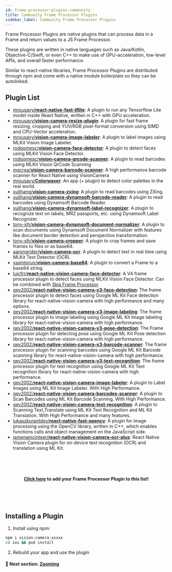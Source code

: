 ```yaml
---
id: frame-processor-plugins-community
title: Community Frame Processor Plugins
sidebar_label: Community Frame Processor Plugins
---
```


Frame Processor Plugins are native plugins that can process data in a Frame and return values to a JS Frame Processor.

These plugins are written in native languages such as Java/Kotlin, Objective-C/Swift, or even C++ to make use of GPU-acceleration, low-level APIs, and overall faster performance.

Similar to react-native libraries, Frame Processor Plugins are distributed through npm and come with a native module boilerplate so they can be autolinked.

## Plugin List

* [mrousavy/**react-native-fast-tflite**](https://github.com/mrousavy/react-native-fast-tflite): A plugin to run any Tensorflow Lite model inside React Native, written in C++ with GPU acceleration.
* [mrousavy/**vision-camera-resize-plugin**](https://github.com/mrousavy/vision-camera-resize-plugin): A plugin for fast frame resizing, cropping and YUV/RGB pixel-format conversion using SIMD and CPU-Vector acceleration.
* [mrousavy/**vision-camera-image-labeler**](https://github.com/mrousavy/vision-camera-image-labeler): A plugin to label images using MLKit Vision Image Labeler.
* [rodgomesc/**vision-camera-face-detector**](https://github.com/rodgomesc/vision-camera-face-detector): A plugin to detect faces using MLKit Vision Face Detector.
* [rodgomesc/**vision-camera-qrcode-scanner**](https://github.com/rodgomesc/vision-camera-qrcode-scanner): A plugin to read barcodes using MLKit Vision QrCode Scanning
* [mgcrea/**vision-camera-barcode-scanner**](https://github.com/mgcrea/vision-camera-barcode-scanner): A high performance barcode scanner for React Native using VisionCamera
* [mrousavy/**Colorwaver**](https://github.com/mrousavy/Colorwaver): An app (+ plugin) to detect color palettes in the real world.
* [xulihang/**vision-camera-zxing**](https://github.com/xulihang/vision-camera-zxing): A plugin to read barcodes using ZXing.
* [xulihang/**vision-camera-dynamsoft-barcode-reader**](https://github.com/xulihang/vision-camera-dynamsoft-barcode-reader): A plugin to read barcodes using Dynamsoft Barcode Reader.
* [xulihang/**vision-camera-dynamsoft-label-recognizer**](https://github.com/xulihang/vision-camera-dynamsoft-label-recognizer): A plugin to recognize text on labels, MRZ passports, etc. using Dynamsoft Label Recognizer.
* [tony-xlh/**vision-camera-dynamsoft-document-normalizer**](https://github.com/tony-xlh/vision-camera-dynamsoft-document-normalizer): A plugin to scan documents using Dynamsoft Document Normalizer with features like document border detection and perspective transformation.
* [tony-xlh/**vision-camera-cropper**](https://github.com/tony-xlh/vision-camera-cropper): A plugin to crop frames and save frames to files or as base64.
* [aarongrider/**vision-camera-ocr**](https://github.com/aarongrider/vision-camera-ocr): A plugin to detect text in real time using MLKit Text Detector (OCR).
* [yasintorun/**vision-camera-base64**](https://github.com/yasintorun/vision-camera-base64): A plugin to convert a Frame to a base64 string.
* [luicfrr/**react-native-vision-camera-face-detector**](https://github.com/luicfrr/react-native-vision-camera-face-detector): A V4 frame processor plugin to detect faces using MLKit Vision Face Detector. Can be combined with [Skia Frame Processor](https://github.com/mrousavy/FaceBlurApp).
* [gev2002/**react-native-vision-camera-v3-face-detection**](https://github.com/gev2002/react-native-vision-camera-v3-face-detection): The frame processor plugin to detect faces using Google ML Kit Face detection library for react-native-vision-camera with high performance and many options.
* [gev2002/**react-native-vision-camera-v3-image-labeling**](https://github.com/gev2002/react-native-vision-camera-v3-image-labeling): The frame processor plugin to image labeling using Google ML Kit Image labeling library for react-native-vision-camera with high performance.
* [gev2002/**react-native-vision-camera-v3-pose-detection**](https://github.com/gev2002/react-native-vision-camera-v3-pose-detection): The Frame processor plugin for detecting pose using Google ML Kit Pose detection library for react-native-vision-camera with high performance.
* [gev2002/**react-native-vision-camera-v3-barcode-scanner**](https://github.com/gev2002/react-native-vision-camera-v3-barcode-scanner): The frame processor plugin for scanning barcodes using Google ML Kit Barcode scanning library for react-native-vision-camera with high performance.
* [gev2002/**react-native-vision-camera-v3-text-recognition**](https://github.com/gev2002/react-native-vision-camera-v3-text-recognition): The frame processor plugin for text recognition using Google ML Kit Text recognition library for react-native-vision-camera with high performance.
* [gev2002/**react-native-vision-camera-image-labeler**](https://github.com/gev2002/react-native-vision-camera-image-labeler): A plugin to Label Images using ML Kit Image Labeler. With High Performance.
* [gev2002/**react-native-vision-camera-barcodes-scanner**](https://github.com/gev2002/react-native-vision-camera-barcodes-scanner): A plugin to Scan Barcodes using ML Kit Barcode Scanning. With High Performance.
* [gev2002/**react-native-vision-camera-text-recognition**](https://github.com/gev2002/react-native-vision-camera-text-recognition): A plugin to Scanning Text,Translate using ML Kit Text Recognition and ML Kit Translation. With High Performance and many features.
* [lukaszkurantdev/**react-native-fast-opencv**](https://github.com/lukaszkurantdev/react-native-fast-opencv): A plugin for image processing using the OpenCV library, written in C++, which enables functions calls and object management on the JavaScript side.
* [jamenamcinteer/**react-native-vision-camera-ocr-plus**](https://github.com/jamenamcinteer/react-native-vision-camera-ocr-plus): React Native Vision Camera plugin for on-device text recognition (OCR) and translation using ML Kit.


<!-- Add your Frame Processor Plugin to the end of the list above! -->



<br />
<br />
<br />
<p align="center">
<b>
<a href="https://github.com/mrousavy/react-native-vision-camera/edit/main/docs/docs/guides/FRAME_PROCESSOR_PLUGINS_COMMUNITY.mdx">Click here</a> to add your Frame Processor Plugin to this list!
</b>
</p>
<br />
<br />
<br />



## Installing a Plugin

1. Install using npm:

```sh
npm i vision-camera-xxxxx
cd ios && pod install
```

2. Rebuild your app and use the plugin



#### 🚀 Next section: [Zooming](/docs/guides/zooming)
